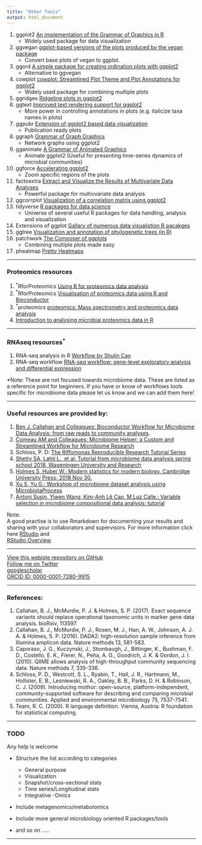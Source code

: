 ```yaml
---
title: "Other Tools"
output: html_document
---
```



1. ggplot2 [An implementation of the Grammar of Graphics in R](https://ggplot2.tidyverse.org/)  
    * Widely used package for data visualization  
2. ggvegan [ggplot-based versions of the plots produced by the vegan package](https://github.com/gavinsimpson/ggvegan)  
    * Convert base plots of vegan to ggplot.     
3. ggord [A simple package for creating ordination plots with ggplot2](https://fawda123.github.io/ggord/)  
    * Alternative to ggvegan    
4. cowplot [cowplot: Streamlined Plot Theme and Plot Annotations for ggplot2](https://wilkelab.org/cowplot/)  
    * Widely used package for combining multiple plots     
4. ggridges [Ridgeline plots in ggplot2](https://wilkelab.org/ggridges)   
5. ggtext [Improved text rendering support for ggplot2](https://wilkelab.org/ggtext/)   
    * More power in controlling annotations in plots (e.g. italicize taxa names in plots)  
6. ggpubr [Extension of ggplot2 based data visualization](http://www.sthda.com/english/articles/24-ggpubr-publication-ready-plots/)  
    * Publication ready plots   
7. ggraph [Grammar of Graph Graphics](https://ggraph.data-imaginist.com)   
    * Network graphs using ggplot2    
8. gganimate [A Grammar of Animated Graphics](https://gganimate.com)  
    * Animate ggplot2 (Useful for presenting time-series dynamics of microbial communities)  
9. ggforce [Accelerating ggplot2](https://ggforce.data-imaginist.com)  
    * Zoom specific regions of the plots   
10. factoextra [Extract and Visualize the Results of Multivariate Data Analyses](https://rpkgs.datanovia.com/factoextra/index.html)  
    * Powerful package for multivvariate data analysis  
11. ggcorrplot [Visualization of a correlation matrix using ggplot2](https://rpkgs.datanovia.com/ggcorrplot/)   
12. tidyverse [R packages for data science](https://www.tidyverse.org/)  
    * Universe of several useful R packages for data handling, analysis and visualization    
13. Extensions of ggplot [Gallary of numerous data visualistion R pacakges](https://exts.ggplot2.tidyverse.org/gallery/)   
14. ggtree [Visualization and annotation of phylogenetic trees (in R) ](https://github.com/YuLab-SMU/ggtree)   
15. patchwork [The Composer of ggplots](https://patchwork.data-imaginist.com)  
    * Combining multiple plots made easy    
16. pheatmap [Pretty Heatmaps](https://cran.r-project.org/web/packages/pheatmap/pheatmap.pdf)    

-------------------------------------------------------   

### Proteomics resources    

1. <sup>*</sup>RforProteomics [Using R for proteomics data analysis](https://bioconductor.org/packages/release/data/experiment/vignettes/RforProteomics/inst/doc/RforProteomics.html)  
2. <sup>*</sup>RforProteomics [Visualisation of proteomics data using R and Bioconductor](https://onlinelibrary.wiley.com/doi/full/10.1002/pmic.201400392)   
3. <sup>*</sup>proteomics [proteomics: Mass spectrometry and proteomics data analysis](http://master.bioconductor.org/packages/release/workflows/vignettes/proteomics/inst/doc/proteomics.html)    
4. [Introduction to analysing microbial proteomics data in R](https://microsud.github.io/Bacterial-Proteomics-in-R/tutorial_main_doc.html)   

-------------------------------------------------------   

### RNAseq resources<sup>*<sup>    

1. RNA-seq analysis in R [Workflow by Shulin Cao](https://rstudio-pubs-static.s3.amazonaws.com/462299_a9bc385f89b94b0aa95de0f3b7040b04.html)  
2. RNA-seq workflow [RNA-seq workflow: gene-level exploratory analysis and differential expression](https://www.bioconductor.org/packages/devel/workflows/vignettes/rnaseqGene/inst/doc/rnaseqGene.html)   

*Note: These are not focused towards microbiome data. These are listed as a reference point for beginners. If you have or know of workflows tools specific for microbiome data please let us know and we can add them here!  

-------------------------------------------------------   

### Useful resources are provided by:  
1. [Ben J. Callahan and Colleagues: Bioconductor Workflow for Microbiome Data Analysis: from raw reads to community analyses](https://f1000research.com/articles/5-1492/v2).   
2. [Comeau AM and Colleagues: Microbiome Helper: a Custom and Streamlined Workflow for Microbiome Research](http://msystems.asm.org/content/2/1/e00127-16)   
3. Schloss, P. D: [The Riffomonas Reproducible Research Tutorial Series](http://www.riffomonas.org/reproducible_research/)  
4. [Shetty SA, Lahti L., et al: Tutorial from microbiome data analysis spring school 2018, Wageningen University and Research](https://mibwurrepo.github.io/Microbial-bioinformatics-introductory-course-Material-2018/introduction.html)     
5. [Holmes S, Huber W.: Modern statistics for modern biology. Cambridge University Press; 2018 Nov 30.](http://web.stanford.edu/class/bios221/book/)    
6. [Xu S, Yu G.: Workshop of microbiome dataset analysis using MicrobiotaProcess](https://yulab-smu.top/MicrobiotaProcessWorkshop/articles/MicrobiotaProcessWorkshop.html)   
7. [Antoni Susin, Yiwen Wang, Kim-Anh Lê Cao, M.Luz Calle.: Variable selection in microbiome compositional data analysis: tutorial](https://malucalle.github.io/Microbiome-Variable-Selection/)    

Note:  
A good practise is to use Rmarkdown for documenting your results and sharing with your collaborators and supervisors. For more information click here [RStudio](https://www.youtube.com/watch?v=cWJzjHh_3kk&t=337s) and  
[RStudio Overview](https://www.youtube.com/watch?v=n3uue28FD0w)  


-------------------------------------------------------   

[View this webiste repository on GitHub](https://github.com/microsud/Tools-Microbiome-Anlaysis)  
[Follow me on Twitter](https://twitter.com/gutmicrobe)  
[googlescholar](https://scholar.google.nl/citations?hl=en&user=Vahc6LUAAAAJ&view_op=list_works&sortby=pubdate)  
[ORCID ID: 0000-0001-7280-9915](http://orcid.org/0000-0001-7280-9915)   

-------------------------------------------------------   

### References:  
1. Callahan, B. J., McMurdie, P. J. & Holmes, S. P. (2017). Exact sequence variants should replace operational taxonomic units in marker gene data analysis. bioRxiv, 113597.  
2. Callahan, B. J., McMurdie, P. J., Rosen, M. J., Han, A. W., Johnson, A. J. A. & Holmes, S. P. (2016). DADA2: high-resolution sample inference from Illumina amplicon data. Nature methods 13, 581-583.  
3. Caporaso, J. G., Kuczynski, J., Stombaugh, J., Bittinger, K., Bushman, F. D., Costello, E. K., Fierer, N., Peña, A. G., Goodrich, J. K. & Gordon, J. I. (2010). QIIME allows analysis of high-throughput community sequencing data. Nature methods 7, 335-336.  
4. Schloss, P. D., Westcott, S. L., Ryabin, T., Hall, J. R., Hartmann, M., Hollister, E. B., Lesniewski, R. A., Oakley, B. B., Parks, D. H. & Robinson, C. J. (2009). Introducing mothur: open-source, platform-independent, community-supported software for describing and comparing microbial communities. Applied and environmental microbiology 75, 7537-7541.  
5. Team, R. C. (2000). R language definition. Vienna, Austria: R foundation for statistical computing.   

-------------------------------------------------------    

### TODO   
Any help is welcome   

* Structure the list according to categories   
    * General purpose    
    * Visualization  
    * Snapshot/cross-sectional stats  
    * Time series/Longitudinal stats   
    * Integrative -Omics   
* Include metagenomics/metabolomics  

* Include more general microbiology oriented R packages/tools  

* and so on .....  

-------------------------------------------------------   
